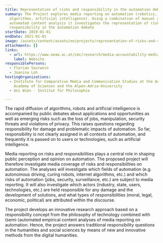 ```yaml
---
title: Representation of risks and responsibility in the automation debate (MARA)
summary: The Project explores media reporting on automation (robotics,
  algorithms, artificial intelligence). Using a combination of manual and
  automated content analysis it investigates the representation of risks and
  responsibility in the automation debate
startDate: 2019-01-01
endDate: 2021-01-01
image: /assets/content/assets/en/projects/representation-of-risks-and-responsibility-in-the-automation-debate-mara/mara_automatisierung_bild.jpg
attachments: []
links:
  - url: https://www.oeaw.ac.at/cmc/research/media-accountability-media-change/media-ethics-and-media-accountability/triple-a-algorithms-automation-accountability/risks-and-responsibility-in-the-automation-debate-mara/
    label: Website
responsiblePersons:
  - Florian Saurwein
  - Joanina Loh
hostingOrganizations:
  - Institute for Comparative Media and Communication Studies at the Austrian
    Academy of Sciences and the Alpen-Adria-University
  - Uni Wien - Institut für Philosophie

---
```

The rapid diffusion of algorithms, robots and artificial intelligence is accompanied by public debates about applications and opportunities as well as emerging risks such as the loss of jobs, manipulation, security threats and violations of privacy. This raises questions regarding responsibility for damage and problematic impacts of automation. So far, responsibility is not clearly assigned in all contexts of automation, and frequently it is passed on to users or technologies, such as artificial intelligence.

Media reporting on risks and responsibilities plays a central role in shaping public perception and opinion on automation. The proposed project will therefore investigate media coverage of risks and responsibilities on automation. The analyses will investigate which fields of automation (e.g. autonomous driving, curing robots, internet algorithms, etc.) and which risks of automation (jobs, security, surveillance, etc.) are subject to media reporting. It will also investigate which actors (industry, state, users, technologies, etc.) are held responsible for any damage and the development of solutions, and what types of responsibilities (moral, legal, economic, political) are attributed within the discourse.

The project develops an innovative research approach based on a responsibility concept from the philosophy of technology combined with (semi-)automated empirical content analyses of media reporting on automation. Hence, the project answers traditional responsibility questions in the humanities and social sciences by means of new and innovative methods from the digital humanities.
